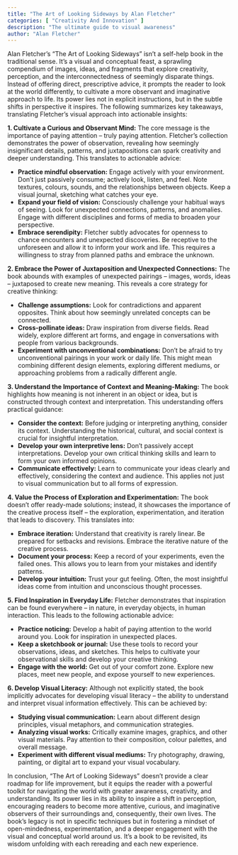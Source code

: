 ```yaml
---
title: "The Art of Looking Sideways by Alan Fletcher"
categories: [ "Creativity And Innovation" ]
description: "The ultimate guide to visual awareness"
author: "Alan Fletcher"
---
```

Alan Fletcher's "The Art of Looking Sideways" isn't a self-help book in the traditional sense. It's a visual and conceptual feast, a sprawling compendium of images, ideas, and fragments that explore creativity, perception, and the interconnectedness of seemingly disparate things.  Instead of offering direct, prescriptive advice, it prompts the reader to look at the world differently, to cultivate a more observant and imaginative approach to life.  Its power lies not in explicit instructions, but in the subtle shifts in perspective it inspires.  The following summarizes key takeaways, translating Fletcher's visual approach into actionable insights:

**1. Cultivate a Curious and Observant Mind:**  The core message is the importance of paying attention – truly paying attention. Fletcher's collection demonstrates the power of observation, revealing how seemingly insignificant details, patterns, and juxtapositions can spark creativity and deeper understanding. This translates to actionable advice:

* **Practice mindful observation:**  Engage actively with your environment.  Don't just passively consume; actively look, listen, and feel. Note textures, colours, sounds, and the relationships between objects. Keep a visual journal, sketching what catches your eye.
* **Expand your field of vision:** Consciously challenge your habitual ways of seeing. Look for unexpected connections, patterns, and anomalies.  Engage with different disciplines and forms of media to broaden your perspective.
* **Embrace serendipity:**  Fletcher subtly advocates for openness to chance encounters and unexpected discoveries.  Be receptive to the unforeseen and allow it to inform your work and life. This requires a willingness to stray from planned paths and embrace the unknown.

**2. Embrace the Power of Juxtaposition and Unexpected Connections:** The book abounds with examples of unexpected pairings – images, words, ideas – juxtaposed to create new meaning. This reveals a core strategy for creative thinking:

* **Challenge assumptions:** Look for contradictions and apparent opposites.  Think about how seemingly unrelated concepts can be connected.
* **Cross-pollinate ideas:**  Draw inspiration from diverse fields. Read widely, explore different art forms, and engage in conversations with people from various backgrounds.
* **Experiment with unconventional combinations:**  Don't be afraid to try unconventional pairings in your work or daily life. This might mean combining different design elements, exploring different mediums, or approaching problems from a radically different angle.

**3.  Understand the Importance of Context and Meaning-Making:**  The book highlights how meaning is not inherent in an object or idea, but is constructed through context and interpretation. This understanding offers practical guidance:

* **Consider the context:** Before judging or interpreting anything, consider its context.  Understanding the historical, cultural, and social context is crucial for insightful interpretation.
* **Develop your own interpretive lens:**  Don't passively accept interpretations.  Develop your own critical thinking skills and learn to form your own informed opinions.
* **Communicate effectively:**  Learn to communicate your ideas clearly and effectively, considering the context and audience.  This applies not just to visual communication but to all forms of expression.

**4.  Value the Process of Exploration and Experimentation:**  The book doesn't offer ready-made solutions; instead, it showcases the importance of the creative process itself – the exploration, experimentation, and iteration that leads to discovery. This translates into:

* **Embrace iteration:**  Understand that creativity is rarely linear.  Be prepared for setbacks and revisions.  Embrace the iterative nature of the creative process.
* **Document your process:**  Keep a record of your experiments, even the failed ones.  This allows you to learn from your mistakes and identify patterns.
* **Develop your intuition:**  Trust your gut feeling.  Often, the most insightful ideas come from intuition and unconscious thought processes.

**5.  Find Inspiration in Everyday Life:** Fletcher demonstrates that inspiration can be found everywhere – in nature, in everyday objects, in human interaction. This leads to the following actionable advice:

* **Practice noticing:**  Develop a habit of paying attention to the world around you.  Look for inspiration in unexpected places.
* **Keep a sketchbook or journal:**  Use these tools to record your observations, ideas, and sketches.  This helps to cultivate your observational skills and develop your creative thinking.
* **Engage with the world:**  Get out of your comfort zone.  Explore new places, meet new people, and expose yourself to new experiences.


**6.  Develop Visual Literacy:** Although not explicitly stated, the book implicitly advocates for developing visual literacy – the ability to understand and interpret visual information effectively.  This can be achieved by:

* **Studying visual communication:**  Learn about different design principles, visual metaphors, and communication strategies.
* **Analyzing visual works:**  Critically examine images, graphics, and other visual materials.  Pay attention to their composition, colour palettes, and overall message.
* **Experiment with different visual mediums:**  Try photography, drawing, painting, or digital art to expand your visual vocabulary.


In conclusion, "The Art of Looking Sideways" doesn't provide a clear roadmap for life improvement, but it equips the reader with a powerful toolkit for navigating the world with greater awareness, creativity, and understanding.  Its power lies in its ability to inspire a shift in perception, encouraging readers to become more attentive, curious, and imaginative observers of their surroundings and, consequently, their own lives. The book's legacy is not in specific techniques but in fostering a mindset of open-mindedness, experimentation, and a deeper engagement with the visual and conceptual world around us.  It’s a book to be revisited, its wisdom unfolding with each rereading and each new experience.

